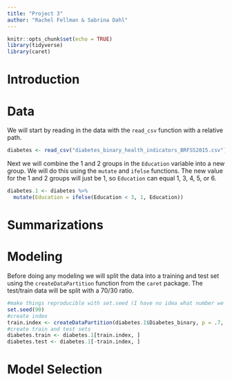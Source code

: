 ```yaml
---
title: "Project 3"
author: "Rachel Fellman & Sabrina Dahl"
---
```


```r
knitr::opts_chunk$set(echo = TRUE)
library(tidyverse)
library(caret)
```

# Introduction

# Data

We will start by reading in the data with the `read_csv` function with a relative path. 

```r
diabetes <- read_csv("diabetes_binary_health_indicators_BRFSS2015.csv")
```

Next we will combine the 1 and 2 groups in the `Education` variable into a new group. We will do this using the `mutate` and `ifelse` functions. The new value for the 1 and 2 groups will just be 1, so `Education` can equal 1, 3, 4, 5, or 6.

```r
diabetes.1 <- diabetes %>% 
  mutate(Education = ifelse(Education < 3, 1, Education))
```

# Summarizations

# Modeling

Before doing any modeling we will split the data into a training and test set using the `createDataPartition` function from the `caret` package. The test/train data will be split with a 70/30 ratio.

```r
#make things reproducible with set.seed (I have no idea what number we are supposed to put here because I don't really know what this function does)
set.seed(90)
#create index
train.index <- createDataPartition(diabetes.1$Diabetes_binary, p = .7, list = FALSE)
#create train and test sets
diabetes.train <- diabetes.1[train.index, ]
diabetes.test <- diabetes.1[-train.index, ]
```


# Model Selection

